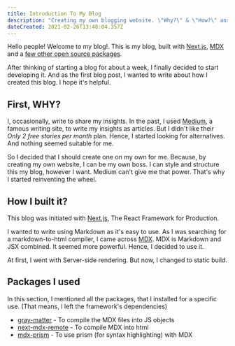 ---
title: Introduction To My Blog
description: "Creating my own blogging website. \"Why?\" & \"How?\" answered."
dateCreated: 2021-02-26T13:48:04.357Z
---

Hello people! Welcome to my blog!. This is my blog, built with [Next.js](https://nextjs.org/), [MDX](https://mdxjs.com/) and a [few other open source packages](#packages-i-used).

After thinking of starting a blog for about a week, I finally decided to start developing it. And as the first blog post, I wanted to write about how I created this blog. I hope it's helpful.

<TableOfContents source={sourceContent} />

## First, WHY?

I, occasionally, write to share my insights. In the past, I used [Medium](https://www.medium.com), a famous writing site, to write my insights as articles. But I didn't like their *Only 2 free stories per month* plan. Hence, I started looking for alternatives. And nothing seemed suitable for me.

So I decided that I should create one on my own for me. Because, by creating my own website, I can be my own boss. I can style and structure this my blog, however I want. Medium can't give me that power. That's why I started reinventing the wheel.

## How I built it?

This blog was initiated with [Next.js](https://nextjs.org/), The React Framework for Production.

I wanted to write using Markdown as it's easy to use. As I was searching for a markdown-to-html compiler, I came across [MDX](https://mdxjs.com/). MDX is Markdown and JSX combined. It seemed more powerful. Hence, I decided to use it.

At first, I went with Server-side rendering. But now, I changed to static build.

## Packages I used

In this section, I mentioned all the packages, that I installed for a specific use. (That means, I left the framework's dependencies)

- [gray-matter](https://www.npmjs.com/package/gray-matter) - To compile the MDX files into JS objects
- [next-mdx-remote](https://www.npmjs.com/package/next-mdx-remote) - To compile MDX into html 
- [mdx-prism](https://www.npmjs.com/package/mdx-prism) - To use prism (for syntax highlighting) with MDX